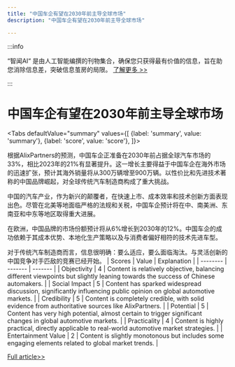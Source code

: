 ```yaml
---
title: "中国车企有望在2030年前主导全球市场"
description: "中国车企有望在2030年前主导全球市场"

---
```



:::info

“智闻AI“ 是由人工智能编撰的刊物集合，确保您只获得最有价值的信息，旨在助您消除信息差，突破信息茧房的局限。  [了解更多 >>](/)

:::

# 中国车企有望在2030年前主导全球市场


<Tabs
	defaultValue="summary"
	values={[
	{label: 'summary', value: 'summary'},
	{label: 'score', value: 'score'},
]}>
<TabItem value="summary">


根据AlixPartners的预测，中国车企正准备在2030年前占据全球汽车市场的33%，相比2023年的21%有显著提升。这一增长主要得益于中国车企在海外市场的迅速扩张，预计其海外销量将从300万辆增至900万辆。以性价比和先进技术著称的中国品牌崛起，对全球传统汽车制造商构成了重大挑战。

中国的汽车产业，作为新兴的颠覆者，在快速上市、成本效率和技术创新方面表现出色。尽管在北美等地面临严格的法规和关税，中国车企预计将在中、南美洲、东南亚和中东等地区取得重大进展。

在欧洲，中国品牌的市场份额预计将从6%增长到2030年的12%。中国车企的成功依赖于其成本优势、本地化生产策略以及与消费者偏好相符的技术先进车型。

对于传统汽车制造商而言，信息很明确：要么适应，要么面临淘汰。与灵活创新的中国竞争对手匹敌的竞赛已经开始。
</TabItem>
<TabItem value="score">
	| Scores     | Value   | Explanation |
	| -------- | ------- | ------- |
	| Objectivity  | 4    | Content is relatively objective, balancing different viewpoints but slightly leaning towards the success of Chinese automakers.    |
	| Social Impact | 5     | Content has sparked widespread discussion, significantly influencing public opinion on global automotive markets.    |
	| Credibility    | 5    | Content is completely credible, with solid evidence from authoritative sources like AlixPartners.    |
	| Potential    | 5    | Content has very high potential, almost certain to trigger significant changes in global automotive markets.    |
	| Practicality    | 4    | Content is highly practical, directly applicable to real-world automotive market strategies.    |
	| Entertainment Value    | 2    | Content is slightly monotonous but includes some engaging elements related to global market trends.    |
</TabItem>
</Tabs>

[Full article>>](https://www.cnbc.com/2024/06/27/chinese-automakers-expected-to-achieve-33percent-global-market-share-by-2030.html)
